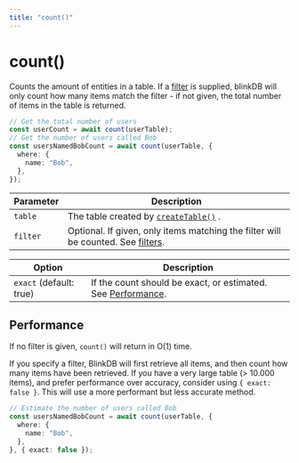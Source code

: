 ```yaml
---
title: "count()"
---
```


# count()

Counts the amount of entities in a table. If a [filter](/docs/filters) is supplied, blinkDB will
only count how many items match the filter - if not given, the total number of items in the table
is returned.

```ts
// Get the total number of users
const userCount = await count(userTable);
// Get the number of users called Bob
const usersNamedBobCount = await count(userTable, {
  where: {
    name: "Bob",
  },
});
```

| Parameter | Description                                                                                       |
| --------- | ------------------------------------------------------------------------------------------------- |
| `table`   | The table created by [`createTable()`](/docs/reference/createTable) .                             |
| `filter`  | Optional. If given, only items matching the filter will be counted. See [filters](/docs/filters). |

| Option                  | Description                                                                  |
| ----------------------- | ---------------------------------------------------------------------------- |
| `exact` (default: true) | If the count should be exact, or estimated. See [Performance](#performance). |

## Performance

If no filter is given, `count()` will return in O(1) time.

If you specify a filter, BlinkDB will first retrieve all items, and then count how many items have been retrieved.
If you have a very large table (> 10.000 items), and prefer performance over accuracy, consider using `{ exact: false }`. This
will use a more performant but less accurate method.

```ts
// Estimate the number of users called Bob
const usersNamedBobCount = await count(userTable, {
  where: {
    name: "Bob",
  },
}, { exact: false });
```